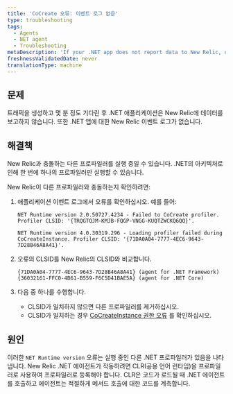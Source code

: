 ```yaml
---
title: 'CoCreate 오류: 이벤트 로그 없음'
type: troubleshooting
tags:
  - Agents
  - NET agent
  - Troubleshooting
metaDescription: 'If your .NET app does not report data to New Relic, or if it does not have an event log, check for profiler conflicts.'
freshnessValidatedDate: never
translationType: machine
---
```


## 문제

트래픽을 생성하고 몇 분 정도 기다린 후 .NET 애플리케이션은 New Relic에 데이터를 보고하지 않습니다. 또한 .NET 앱에 대한 New Relic 이벤트 로그가 없습니다.

## 해결책

New Relic과 충돌하는 다른 프로파일러를 실행 중일 수 있습니다. .NET의 아키텍처로 인해 한 번에 하나의 프로파일러만 실행할 수 있습니다.

New Relic이 다른 프로파일러와 충돌하는지 확인하려면:

1. 애플리케이션 이벤트 로그에서 오류를 확인하십시오. 예를 들어:

   ```
   NET Runtime version 2.0.50727.4234 - Failed to CoCreate profiler. Profiler CLSID: '{TRQGTQJM-KMJB-FQGP-VNGG-KUQTZWCKQ6QQ}'.
   ```

   ```
   NET Runtime version 4.0.30319.296 - Loading profiler failed during CoCreateInstance. Profiler CLSID: '{71DA0A04-7777-4EC6-9643-7D28B46A8A41}'.
   ```

2. 오류의 CLSID를 New Relic의 CLSID와 비교합니다.

   ```
   {71DA0A04-7777-4EC6-9643-7D28B46A8A41} (agent for .NET Framework)
   {36032161-FFC0-4B61-B559-F6C5D41BAE5A} (agent for .NET Core)
   ```

3. 다음 중 하나를 수행합니다.

   * CLSID가 일치하지 않으면 다른 프로파일러를 제거하십시오.
   * CLSID가 일치하는 경우 [CoCreateInstance 권한 오류](/docs/agents/net-agent/troubleshooting/cocreateinstance-errors-no-profiler-log) 를 확인하십시오.

## 원인

이러한 `NET Runtime version` 오류는 실행 중인 다른 .NET 프로파일러가 있음을 나타냅니다. New Relic .NET 에이전트가 작동하려면 CLR(공용 언어 런타임)을 프로파일러로 사용하여 프로파일러로 등록해야 합니다. CLR은 코드가 로드될 때 .NET 에이전트를 호출하고 에이전트는 적절하게 메서드 호출에 대한 코드를 계측합니다.